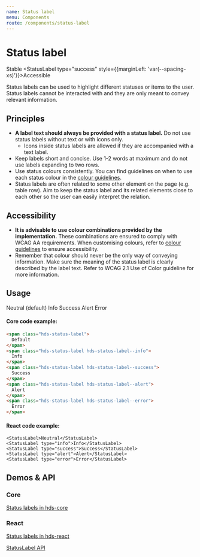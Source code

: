 ```yaml
---
name: Status label
menu: Components
route: /components/status-label
---
```




# Status label

<StatusLabel type="info">Stable</StatusLabel>
<StatusLabel type="success" style={{marginLeft: 'var(--spacing-xs)'}}>Accessible</StatusLabel>

<LargeParagraph>
  Status labels can be used to highlight different statuses or items to the user. Status labels cannot be interacted with and they are only meant to convey relevant information.
</LargeParagraph>

## Principles

- **A label text should always be provided with a status label.** Do not use status labels without text or with icons only.
  - Icons inside status labels are allowed if they are accompanied with a text label.
- Keep labels short and concise. Use 1-2 words at maximum and do not use labels expanding to two rows.
- Use status colours consistently. You can find guidelines on when to use each status colour in the [colour guidelines](/design-tokens/colour#ui-colours "UI colours").
- Status labels are often related to some other element on the page (e.g. table row). Aim to keep the status label and its related elements close to each other so the user can easily interpret the relation.

## Accessibility

- **It is advisable to use colour combinations provided by the implementation.** These combinations are ensured to comply with WCAG AA requirements. When customising colours, refer to [colour guidelines](/design-tokens/colour "Colour") to ensure accessibility.
- Remember that colour should never be the only way of conveying information. Make sure the meaning of the status label is clearly described by the label text. Refer to <Link href="https://www.w3.org/WAI/WCAG21/Understanding/use-of-color.html" external>WCAG 2.1 Use of Color guideline</Link> for more information.

## Usage

<Playground>
    <StatusLabel>Neutral (default)</StatusLabel>
    <StatusLabel type="info" style={{marginLeft: 'var(--spacing-s)'}}>Info</StatusLabel>
    <StatusLabel type="success" style={{marginLeft: 'var(--spacing-s)'}}>Success</StatusLabel>
    <StatusLabel type="alert" style={{marginLeft: 'var(--spacing-s)'}}>Alert</StatusLabel>
    <StatusLabel type="error" style={{marginLeft: 'var(--spacing-s)'}}>Error</StatusLabel>
</Playground>

#### Core code example:
```html
<span class="hds-status-label">
  Default
</span>
<span class="hds-status-label hds-status-label--info">
  Info
</span>
<span class="hds-status-label hds-status-label--success">
  Success
</span>
<span class="hds-status-label hds-status-label--alert">
  Alert
</span>
<span class="hds-status-label hds-status-label--error">
  Error
</span>
```

#### React code example:
```tsx
<StatusLabel>Neutral</StatusLabel>
<StatusLabel type="info">Info</StatusLabel>
<StatusLabel type="success">Success</StatusLabel>
<StatusLabel type="alert">Alert</StatusLabel>
<StatusLabel type="error">Error</StatusLabel>
```

## Demos & API

### Core

[Status labels in hds-core](/storybook/core/?path=/story/components-status-label--default)

### React

[Status labels in hds-react](/storybook/react/?path=/story/components-status-label--neutral)

[StatusLabel API](/storybook/react/?path=/docs/components-status-label--neutral)

